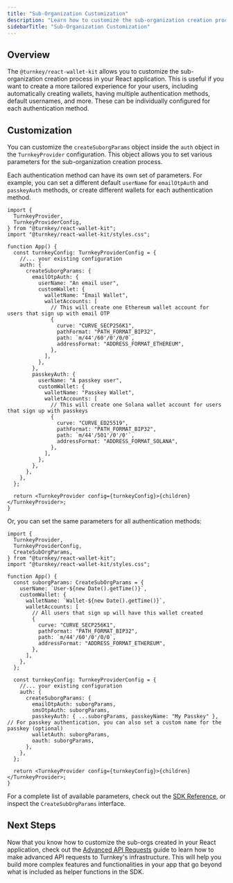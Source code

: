 ```yaml
---
title: "Sub-Organization Customization"
description: "Learn how to customize the sub-organization creation process in your React app."
sidebarTitle: "Sub-Organization Customization"
---
```


## Overview

The `@turnkey/react-wallet-kit` allows you to customize the sub-organization creation process in your React application. This is useful if you want to create a more tailored experience for your users, including automatically creating wallets, having multiple authentication methods, default usernames, and more. These can be individually configured for each authentication method.

## Customization

You can customize the `createSuborgParams` object inside the `auth` object in the `TurnkeyProvider` configuration. This object allows you to set various parameters for the sub-organization creation process.

Each authentication method can have its own set of parameters. For example, you can set a different default `userName` for `emailOtpAuth` and `passkeyAuth` methods, or create different wallets for each authentication method.

```tsx
import {
  TurnkeyProvider,
  TurnkeyProviderConfig,
} from "@turnkey/react-wallet-kit";
import "@turnkey/react-wallet-kit/styles.css";

function App() {
  const turnkeyConfig: TurnkeyProviderConfig = {
    //... your existing configuration
    auth: {
      createSuborgParams: {
        emailOtpAuth: {
          userName: "An email user",
          customWallet: {
            walletName: "Email Wallet",
            walletAccounts: [
              // This will create one Ethereum wallet account for users that sign up with email OTP
              {
                curve: "CURVE_SECP256K1",
                pathFormat: "PATH_FORMAT_BIP32",
                path: `m/44'/60'/0'/0/0`,
                addressFormat: "ADDRESS_FORMAT_ETHEREUM",
              },
            ],
          },
        },
        passkeyAuth: {
          userName: "A passkey user",
          customWallet: {
            walletName: "Passkey Wallet",
            walletAccounts: [
              // This will create one Solana wallet account for users that sign up with passkeys
              {
                curve: "CURVE_ED25519",
                pathFormat: "PATH_FORMAT_BIP32",
                path: `m/44'/501'/0'/0'`,
                addressFormat: "ADDRESS_FORMAT_SOLANA",
              },
            ],
          },
        },
      },
    },
  };

  return <TurnkeyProvider config={turnkeyConfig}>{children}</TurnkeyProvider>;
}
```

Or, you can set the same parameters for all authentication methods:

```tsx
import {
  TurnkeyProvider,
  TurnkeyProviderConfig,
  CreateSubOrgParams,
} from "@turnkey/react-wallet-kit";
import "@turnkey/react-wallet-kit/styles.css";

function App() {
  const suborgParams: CreateSubOrgParams = {
    userName: `User-${new Date().getTime()}`,
    customWallet: {
      walletName: `Wallet-${new Date().getTime()}`,
      walletAccounts: [
        // All users that sign up will have this wallet created
        {
          curve: "CURVE_SECP256K1",
          pathFormat: "PATH_FORMAT_BIP32",
          path: `m/44'/60'/0'/0/0`,
          addressFormat: "ADDRESS_FORMAT_ETHEREUM",
        },
      ],
    },
  };

  const turnkeyConfig: TurnkeyProviderConfig = {
    //... your existing configuration
    auth: {
      createSuborgParams: {
        emailOtpAuth: suborgParams,
        smsOtpAuth: suborgParams,
        passkeyAuth: { ...suborgParams, passkeyName: "My Passkey" }, // For passkey authentication, you can also set a custom name for the passkey (optional)
        walletAuth: suborgParams,
        oauth: suborgParams,
      },
    },
  };

  return <TurnkeyProvider config={turnkeyConfig}>{children}</TurnkeyProvider>;
}
```

For a complete list of available parameters, check out the [SDK Reference](/sdks/react/sdk-reference), or inspect the `CreateSubOrgParams` interface.

## Next Steps

Now that you know how to customize the sub-orgs created in your React application, check out the [Advanced API Requests](/sdks/react/advanced-api-requests) guide to learn how to make advanced API requests to Turnkey's infrastructure. This will help you build more complex features and functionalities in your app that go beyond what is included as helper functions in the SDK.
